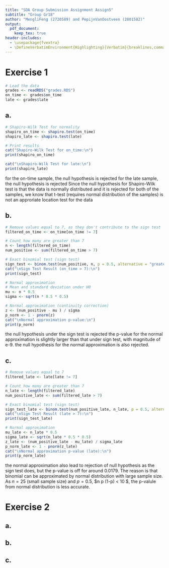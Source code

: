 ```yaml
---
title: "SDA Group Submission Assignment Assign5"
subtitle: "Group Gr18" 
author: "MengliFeng (2720589) and PepijnVanOostveen (2801582)"
output: 
  pdf_document:
    keep_tex: true
header-includes:
  - \usepackage{fvextra}
  - \DefineVerbatimEnvironment{Highlighting}{Verbatim}{breaklines,commandchars=\\\{\}}
---
```


# Exercise 1
```r
# Load the data
grades <- readRDS("grades.RDS")
on_time <- grades$on_time
late <- grades$late
```

## a.
```r
# Shapiro-Wilk Test for normality
shapiro_on_time <- shapiro.test(on_time)
shapiro_late <- shapiro.test(late)

# Print results
cat("Shapiro-Wilk Test for on_time:\n")
print(shapiro_on_time)

cat("\nShapiro-Wilk Test for late:\n")
print(shapiro_late)
```
for the on-time sample, the null hypothesis is rejected 
for the late sample, the null hypothesis is rejected
Since the null hypothesis for Shapiro-Wilk test is that the data is normally distributed and it is rejected for both of the samples, we know that t-test (requires normal distribution of the samples) is not an approriate location test for the data

## b.
```r

# Remove values equal to 7, as they don't contribute to the sign test
filtered_on_time <- on_time[on_time != 7]

# Count how many are greater than 7
n <- length(filtered_on_time)
num_positive <- sum(filtered_on_time > 7)

# Exact binomial test (sign test)
sign_test <- binom.test(num_positive, n, p = 0.5, alternative = "greater")
cat("\nSign Test Result (on_time > 7):\n")
print(sign_test)

# Normal approximation
# Mean and standard deviation under H0
mu <- n * 0.5
sigma <- sqrt(n * 0.5 * 0.5)

# Normal approximation (continuity correction)
z <- (num_positive - mu ) / sigma
p_norm <- 1 - pnorm(z)
cat("\nNormal approximation p-value:\n")
print(p_norm)
```
the null hypothesis under the sign test is rejected
the p-value for the normal approximation is slightly larger than that under sign test, with magnitude of e-9. the null hypothesis for the normal approximation is also rejected.

## c.
```r
# Remove values equal to 7
filtered_late <- late[late != 7]

# Count how many are greater than 7
n_late <- length(filtered_late)
num_positive_late <- sum(filtered_late > 7)

# Exact binomial test (sign test)
sign_test_late <- binom.test(num_positive_late, n_late, p = 0.5, alternative = "greater")
cat("\nSign Test Result (late > 7):\n")
print(sign_test_late)

# Normal approximation
mu_late <- n_late * 0.5
sigma_late <- sqrt(n_late * 0.5 * 0.5)
z_late <- (num_positive_late - mu_late) / sigma_late
p_norm_late <- 1 - pnorm(z_late)
cat("\nNormal approximation p-value (late):\n")
print(p_norm_late)
```
the normal approximation also lead to rejection of null hypothesis as the sign test does, but the p-value is off for around 0.0179. The reason is that binomial can be approximated by normal distribution with large sample size. As $n = 25$ (small sample size) and $p = 0.5$, $n \cdot p \cdot(1-p) < 10 $, the p-valule from normal distribution is less accurate.


# Exercise 2
## a.

## b.

## c.

